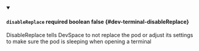 
<details className="config-field" data-expandable="false" open>
<summary>

#### `disableReplace` <span class="config-field-required" data-required="false">required</span> <span class="config-field-type">boolean</span> <span class="config-field-default">false</span> <span class="config-field-enum"></span> {#dev-terminal-disableReplace}

DisableReplace tells DevSpace to not replace the pod or adjust its settings
to make sure the pod is sleeping when opening a terminal

</summary>



</details>
